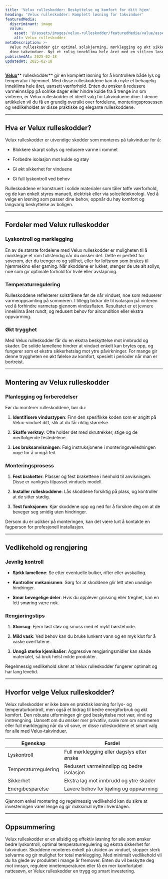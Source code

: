```yaml
---
title: 'Velux rulleskodder: Beskyttelse og komfort for ditt hjem'
heading: 'Velux rulleskodder: Komplett løsning for takvinduer'
featuredMedia:
  discriminant: image
  value:
    asset: '@/assets/images/velux-rulleskodder/featuredMedia/value/asset.jpg'
    alt: Velux rulleskodder
metaDescription: >-
  Velux rulleskodder gir optimal solskjerming, mørklegging og økt sikkerhet for
  dine takvinduer. Nyt et rolig inneklima hele året med en stilren løsning.
publishedAt: 2025-02-18
updatedAt: 2025-02-18
---
```

[**Velux**](https://www.glass.no/velux)** rulleskodder** gir en komplett løsning for å kontrollere både lys og temperatur i hjemmet. Med disse rulleskoddene kan du nyte et behagelig inneklima hele året, uansett værforhold. Enten du ønsker å redusere varmeinnslipp på solrike dager eller hindre kulde fra å trenge inn om vinteren, er Velux rulleskodder et ideelt valg for takvinduene dine. I denne artikkelen vil du få en grundig oversikt over fordelene, monteringsprosessen og vedlikeholdet av disse praktiske og elegante rulleskoddene.

---

## Hva er Velux rulleskodder?

Velux rulleskodder er utvendige skodder som monteres på takvinduer for å:

* Blokkere skarpt sollys og redusere varme i rommet

* Forbedre isolasjon mot kulde og støy

* Gi økt sikkerhet for vinduene

* Gi full lyskontroll ved behov

Rulleskoddene er konstruert i solide materialer som tåler tøffe værforhold, og de kan enkelt styres manuelt, elektrisk eller via solcelleteknologi. Ved å velge en løsning som passer dine behov, oppnår du høy komfort og langvarig beskyttelse av boligen.

---

## Fordeler med Velux rulleskodder

### Lyskontroll og mørklegging

En av de største fordelene med Velux rulleskodder er muligheten til å mørklegge et rom fullstendig når du ønsker det. Dette er perfekt for soverom, der du trenger ro og stillhet, eller for loftsrom som brukes til hjemmekino eller gaming. Når skoddene er lukket, stenger de ute alt sollys, noe som gir optimale forhold for hvile eller avslapning.

### Temperaturregulering

Rulleskoddene reflekterer solstrålene før de når vinduet, noe som reduserer varmeoppsamling på sommeren. I tillegg bidrar de til isolasjon på vinteren ved å forhindre varmetap gjennom vindusflaten. Resultatet er et jevnere inneklima året rundt, og redusert behov for aircondition eller ekstra oppvarming.

### Økt trygghet

Med Velux rulleskodder får du en ekstra beskyttelse mot innbrudd og skader. De solide lamellene hindrer at vinduet enkelt kan brytes opp, og fungerer som et ekstra sikkerhetslag mot ytre påvirkninger. For mange gir denne tryggheten en økt følelse av komfort, spesielt i perioder når man er bortreist.

---

## Montering av Velux rulleskodder

### Planlegging og forberedelser

Før du monterer rulleskoddene, bør du:

1. **Identifisere vindustypen**: Finn den spesifikke koden som er angitt på Velux-vinduet ditt, slik at du får riktig størrelse.

2. **Skaffe verktøy**: Ofte holder det med skrutrekker, stige og de medfølgende festedelene.

3. **Les bruksanvisningen**: Følg instruksjonene i monteringsveiledningen nøye for å unngå feil.

### Monteringsprosess

1. **Fest braketter**: Plasser og fest brakettene i henhold til anvisningen. Disse er vanligvis tilpasset vinduets modell.

2. **Installer rulleskoddene**: Lås skoddene forsiktig på plass, og kontroller at de sitter stødig.

3. **Test funksjonen**: Kjør skoddene opp og ned for å forsikre deg om at de beveger seg smidig uten hindringer.

Dersom du er usikker på monteringen, kan det være lurt å kontakte en fagperson for profesjonell installasjon.

---

## Vedlikehold og rengjøring

### Jevnlig kontroll

* **Sjekk lamellene**: Se etter eventuelle bulker, rifter eller avskalling.

* **Kontroller mekanismen**: Sørg for at skoddene glir lett uten unødige hindringer.

* **Smør bevegelige deler**: Hvis du opplever gnissing eller treghet, kan en lett smøring være nok.

### Rengjøringstips

1. **Støvsug**: Fjern løst støv og smuss med et mykt børstehode.

2. **Mild vask**: Ved behov kan du bruke lunkent vann og en myk klut for å vaske overflatene.

3. **Unngå sterke kjemikalier**: Aggressive rengjøringsmidler kan skade materialet, så bruk helst milde produkter.

Regelmessig vedlikehold sikrer at Velux rulleskodder fungerer optimalt og har lang levetid.

---

## Hvorfor velge Velux rulleskodder?

Velux rulleskodder er ikke bare en praktisk løsning for lys- og temperaturkontroll, men også et bidrag til bedre energiforbruk og økt komfort. Den robuste utformingen gir god beskyttelse mot vær, vind og inntrengning. Uansett om du ønsker mer privatliv, svale rom om sommeren eller full mørklegging når du vil sove, er disse rulleskoddene et smart valg for alle med Velux-takvinduer.

| **Egenskap**         | **Fordel**                                 |
| -------------------- | ------------------------------------------ |
| Lyskontroll          | Full mørklegging eller dagslys etter ønske |
| Temperaturregulering | Redusert varmeinnslipp og bedre isolasjon  |
| Sikkerhet            | Ekstra lag mot innbrudd og ytre skader     |
| Energibesparelse     | Lavere behov for kjøling og oppvarming     |

Gjennom enkel montering og regelmessig vedlikehold kan du sikre at investeringen varer lenge og gir maksimal nytte i hverdagen.

---

## Oppsummering

Velux rulleskodder er en allsidig og effektiv løsning for alle som ønsker bedre lyskontroll, optimal temperaturregulering og ekstra sikkerhet for takvinduer. Skoddene monteres enkelt på utsiden av vinduet, stopper sterk solvarme og gir mulighet for total mørklegging. Med minimalt vedlikehold vil du ha glede av produktet i mange år fremover. Enten du vil beskytte deg mot innsyn, regulere innetemperaturen eller få en mer komfortabel nattesøvn, er Velux rulleskodder en trygg og smart investering.
